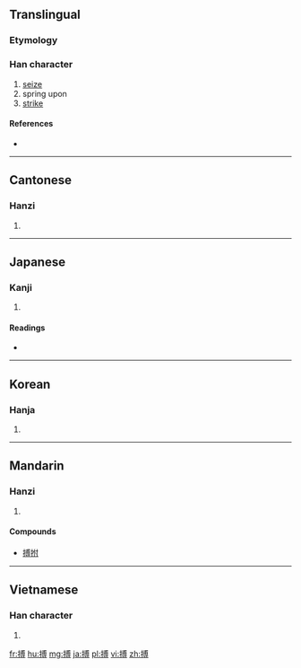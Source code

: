 ==Translingual==

===Etymology===
{{Han compound|手|尃|c1=s|c2=p|t1=hand|ls=psc}}

===Han character===
{{Han char|rn=64|rad=手|as=10|sn=13|four=5304<sub>2</sub>|canj=手戈月戈 (QIBI)}}

# [[seize]]
# spring upon
# [[strike]]

====References====
* {{Han ref|kx=0446.140|dkj=12466|dj=0796.340|hdz=31930.010|uh=640F|ud=25615|bh=B769|bd=46953}}

----

==Cantonese==

===Hanzi===
{{yue-hanzi|jyut=|y=bok3}}

# {{defn|lang=yue|sort=手10}}

----

==Japanese==

===Kanji===
{{ja-kanji|grade=|rs=手10}}

# {{defn|lang=ja|sort=手10}}

====Readings====
* {{ja-readings|on=[[はく]] (haku)|kun=[[うつ]] (utsu), [[とる]] (toru)}}

----

==Korean==

===Hanja===
{{ko-hanja|hangeul=박|eumhun=|rv=bak|mr=pak|y=pak}}

# {{defn|lang=ko|sort=手10}}

----

==Mandarin==

===Hanzi===
{{cmn-hanzi|pin=[[bó]] ([[bo2]])|wg=po<sup>2</sup>}}

# {{defn|lang=cmn|sort=手10}}

====Compounds====
* [[搏拊]]

----

==Vietnamese==

===Han character===
{{vi-hantu|[[bác]], [[vác]]|rs=手10}}

# {{defn|lang=vi|sort=手10}}

[[fr:搏]]
[[hu:搏]]
[[mg:搏]]
[[ja:搏]]
[[pl:搏]]
[[vi:搏]]
[[zh:搏]]
